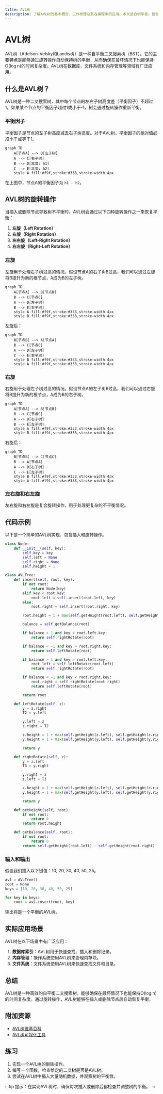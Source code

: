 ```yaml
---
title: AVL树
description: 了解AVL树的基本概念、工作原理及其在编程中的应用。本文适合初学者，包含详细的解释、代码示例和实际案例。
---
```


# AVL树

AVL树（Adelson-Velsky和Landis树）是一种自平衡二叉搜索树（BST）。它的主要特点是能够通过旋转操作自动保持树的平衡，从而确保在最坏情况下也能保持O(log n)的时间复杂度。AVL树在数据库、文件系统和内存管理等领域有广泛应用。

## 什么是AVL树？

AVL树是一种二叉搜索树，其中每个节点的左右子树高度差（平衡因子）不超过1。如果某个节点的平衡因子超过1或小于-1，树会通过旋转操作重新平衡。

### 平衡因子

平衡因子是节点的左子树高度减去右子树高度。对于AVL树，平衡因子的绝对值必须小于或等于1。

```mermaid
graph TD
    A[节点A] --> B[左子树]
    A --> C[右子树]
    B --> D[高度: h1]
    C --> E[高度: h2]
    style A fill:#f9f,stroke:#333,stroke-width:4px
```

在上图中，节点A的平衡因子为 `h1 - h2`。

## AVL树的旋转操作

当插入或删除节点导致树不平衡时，AVL树会通过以下四种旋转操作之一来恢复平衡：

1. **左旋（Left Rotation）**
2. **右旋（Right Rotation）**
3. **左右旋（Left-Right Rotation）**
4. **右左旋（Right-Left Rotation）**

### 左旋

左旋用于处理右子树过高的情况。假设节点A的右子树B过高，我们可以通过左旋将B提升为新的根节点，A成为B的左子树。

```mermaid
graph TD
    A[节点A] --> B[节点B]
    B --> C[节点C]
    A --> D[左子树]
    B --> E[右子树]
    style A fill:#f9f,stroke:#333,stroke-width:4px
    style B fill:#f9f,stroke:#333,stroke-width:4px
```

左旋后：

```mermaid
graph TD
    B[节点B] --> A[节点A]
    B --> C[节点C]
    A --> D[左子树]
    C --> E[右子树]
    style B fill:#f9f,stroke:#333,stroke-width:4px
    style A fill:#f9f,stroke:#333,stroke-width:4px
```

### 右旋

右旋用于处理左子树过高的情况。假设节点A的左子树B过高，我们可以通过右旋将B提升为新的根节点，A成为B的右子树。

```mermaid
graph TD
    A[节点A] --> B[节点B]
    B --> C[节点C]
    A --> D[右子树]
    B --> E[左子树]
    style A fill:#f9f,stroke:#333,stroke-width:4px
    style B fill:#f9f,stroke:#333,stroke-width:4px
```

右旋后：

```mermaid
graph TD
    B[节点B] --> C[节点C]
    B --> A[节点A]
    A --> D[右子树]
    C --> E[左子树]
    style B fill:#f9f,stroke:#333,stroke-width:4px
    style A fill:#f9f,stroke:#333,stroke-width:4px
```

### 左右旋和右左旋

左右旋和右左旋是复合旋转操作，用于处理更复杂的不平衡情况。

## 代码示例

以下是一个简单的AVL树实现，包含插入和旋转操作。

```python
class Node:
    def __init__(self, key):
        self.key = key
        self.left = None
        self.right = None
        self.height = 1

class AVLTree:
    def insert(self, root, key):
        if not root:
            return Node(key)
        elif key < root.key:
            root.left = self.insert(root.left, key)
        else:
            root.right = self.insert(root.right, key)

        root.height = 1 + max(self.getHeight(root.left), self.getHeight(root.right))

        balance = self.getBalance(root)

        if balance > 1 and key < root.left.key:
            return self.rightRotate(root)

        if balance < -1 and key > root.right.key:
            return self.leftRotate(root)

        if balance > 1 and key > root.left.key:
            root.left = self.leftRotate(root.left)
            return self.rightRotate(root)

        if balance < -1 and key < root.right.key:
            root.right = self.rightRotate(root.right)
            return self.leftRotate(root)

        return root

    def leftRotate(self, z):
        y = z.right
        T2 = y.left

        y.left = z
        z.right = T2

        z.height = 1 + max(self.getHeight(z.left), self.getHeight(z.right))
        y.height = 1 + max(self.getHeight(y.left), self.getHeight(y.right))

        return y

    def rightRotate(self, z):
        y = z.left
        T3 = y.right

        y.right = z
        z.left = T3

        z.height = 1 + max(self.getHeight(z.left), self.getHeight(z.right))
        y.height = 1 + max(self.getHeight(y.left), self.getHeight(y.right))

        return y

    def getHeight(self, root):
        if not root:
            return 0
        return root.height

    def getBalance(self, root):
        if not root:
            return 0
        return self.getHeight(root.left) - self.getHeight(root.right)
```

### 输入和输出

假设我们插入以下键值：10, 20, 30, 40, 50, 25。

```python
avl = AVLTree()
root = None
keys = [10, 20, 30, 40, 50, 25]

for key in keys:
    root = avl.insert(root, key)
```

输出将是一个平衡的AVL树。

## 实际应用场景

AVL树在以下场景中有广泛应用：

1. **数据库索引**：AVL树用于快速查找、插入和删除记录。
2. **内存管理**：操作系统使用AVL树来管理内存块。
3. **文件系统**：文件系统使用AVL树来快速查找文件和目录。

## 总结

AVL树是一种高效的自平衡二叉搜索树，能够确保在最坏情况下也能保持O(log n)的时间复杂度。通过旋转操作，AVL树能够在插入或删除节点后自动恢复平衡。

## 附加资源

- [AVL树维基百科](https://en.wikipedia.org/wiki/AVL_tree)
- [AVL树可视化工具](https://www.cs.usfca.edu/~galles/visualization/AVLtree.html)

## 练习

1. 实现一个AVL树的删除操作。
2. 编写一个函数，检查给定的二叉树是否是AVL树。
3. 尝试在AVL树中插入大量随机数据，并观察树的平衡性。

:::tip
提示：在实现AVL树时，确保每次插入或删除后都检查并调整树的平衡。
:::